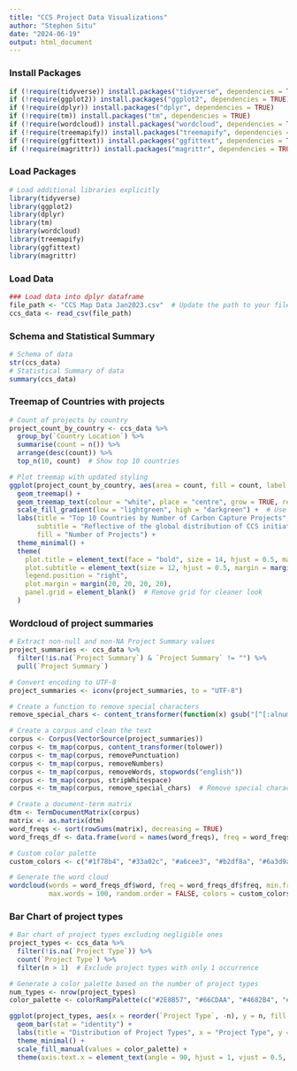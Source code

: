 ---
title: "CCS Project Data Visualizations"
author: "Stephen Situ"
date: "2024-06-19"
output: html_document
---
### Install Packages
```{r install, include=TRUE}
if (!require(tidyverse)) install.packages("tidyverse", dependencies = TRUE)
if (!require(ggplot2)) install.packages("ggplot2", dependencies = TRUE)
if (!require(dplyr)) install.packages("dplyr", dependencies = TRUE)
if (!require(tm)) install.packages("tm", dependencies = TRUE)
if (!require(wordcloud)) install.packages("wordcloud", dependencies = TRUE)
if (!require(treemapify)) install.packages("treemapify", dependencies = TRUE)
if (!require(ggfittext)) install.packages("ggfittext", dependencies = TRUE)
if (!require(magrittr)) install.packages("magrittr", dependencies = TRUE)
```

### Load Packages
```{r setup, include=TRUE}
# Load additional libraries explicitly
library(tidyverse)
library(ggplot2)
library(dplyr)
library(tm)
library(wordcloud)
library(treemapify)
library(ggfittext)
library(magrittr)
```

### Load Data
```{r load, include=TRUE}
### Load data into dplyr dataframe
file_path <- "CCS Map Data Jan2023.csv"  # Update the path to your file
ccs_data <- read_csv(file_path)
```
### Schema and Statistical Summary
```{r explore, include=TRUE}
# Schema of data
str(ccs_data)
# Statistical Summary of data
summary(ccs_data)
```
### Treemap of Countries with projects
```{r visual1, include=TRUE}
# Count of projects by country
project_count_by_country <- ccs_data %>%
  group_by(`Country Location`) %>%
  summarise(count = n()) %>%
  arrange(desc(count)) %>%
  top_n(10, count)  # Show top 10 countries

# Plot treemap with updated styling
ggplot(project_count_by_country, aes(area = count, fill = count, label = paste(`Country Location`, count, sep = "\n"))) +
  geom_treemap() +
  geom_treemap_text(colour = "white", place = "centre", grow = TRUE, reflow = TRUE) +
  scale_fill_gradient(low = "lightgreen", high = "darkgreen") +  # Use a gradient color scale
  labs(title = "Top 10 Countries by Number of Carbon Capture Projects",
       subtitle = "Reflective of the global distribution of CCS initiatives",
       fill = "Number of Projects") +
  theme_minimal() +
  theme(
    plot.title = element_text(face = "bold", size = 14, hjust = 0.5, margin = margin(t = 10, b = 10)),
    plot.subtitle = element_text(size = 12, hjust = 0.5, margin = margin(t = 10, b = 10)),
    legend.position = "right",
    plot.margin = margin(20, 20, 20, 20),
    panel.grid = element_blank()  # Remove grid for cleaner look
  )

```

### Wordcloud of project summaries
```{r visual2, include=TRUE}
# Extract non-null and non-NA Project Summary values
project_summaries <- ccs_data %>%
  filter(!is.na(`Project Summary`) & `Project Summary` != "") %>%
  pull(`Project Summary`)

# Convert encoding to UTF-8
project_summaries <- iconv(project_summaries, to = "UTF-8")

# Create a function to remove special characters
remove_special_chars <- content_transformer(function(x) gsub("[^[:alnum:][:space:]]*", "", x))

# Create a corpus and clean the text
corpus <- Corpus(VectorSource(project_summaries))
corpus <- tm_map(corpus, content_transformer(tolower))
corpus <- tm_map(corpus, removePunctuation)
corpus <- tm_map(corpus, removeNumbers)
corpus <- tm_map(corpus, removeWords, stopwords("english"))
corpus <- tm_map(corpus, stripWhitespace)
corpus <- tm_map(corpus, remove_special_chars)  # Remove special characters

# Create a document-term matrix
dtm <- TermDocumentMatrix(corpus)
matrix <- as.matrix(dtm)
word_freqs <- sort(rowSums(matrix), decreasing = TRUE)
word_freqs_df <- data.frame(word = names(word_freqs), freq = word_freqs)

# Custom color palette
custom_colors <- c("#1f78b4", "#33a02c", "#a6cee3", "#b2df8a", "#6a3d9a", "#ff7f00", "#cab2d6", "#b15928")

# Generate the word cloud
wordcloud(words = word_freqs_df$word, freq = word_freqs_df$freq, min.freq = 2,
          max.words = 100, random.order = FALSE, colors = custom_colors)

```

### Bar Chart of project types
```{r visual3, include=TRUE}
# Bar chart of project types excluding negligible ones
project_types <- ccs_data %>%
  filter(!is.na(`Project Type`)) %>%
  count(`Project Type`) %>%
  filter(n > 1)  # Exclude project types with only 1 occurrence

# Generate a color palette based on the number of project types
num_types <- nrow(project_types)
color_palette <- colorRampPalette(c("#2E8B57", "#66CDAA", "#4682B4", "#B0E0E6", "#3CB371", "#20B2AA", "#5F9EA0"))(num_types)

ggplot(project_types, aes(x = reorder(`Project Type`, -n), y = n, fill = `Project Type`)) +
  geom_bar(stat = "identity") +
  labs(title = "Distribution of Project Types", x = "Project Type", y = "Number of Projects") +
  theme_minimal() +
  scale_fill_manual(values = color_palette) +
  theme(axis.text.x = element_text(angle = 90, hjust = 1, vjust = 0.5, size = 8))
```